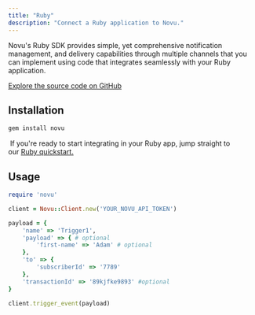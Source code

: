 ```yaml
---
title: "Ruby"
description: "Connect a Ruby application to Novu."
---
```


Novu's Ruby SDK provides simple, yet comprehensive notification management, and delivery capabilities through multiple channels that you can implement using code that integrates seamlessly with your Ruby application.

[Explore the source code on GitHub](https://github.com/novuhq/novu-ruby)

## Installation

```js
gem install novu
```

<Tip> If you're ready to start integrating in your Ruby app, jump straight to our [Ruby quickstart.]()</Tip>

## Usage 

```ruby
require 'novu'

client = Novu::Client.new('YOUR_NOVU_API_TOKEN')

payload = {
    'name' => 'Trigger1',
    'payload' => { # optional
        'first-name' => 'Adam' # optional
    },
    'to' => {
        'subscriberId' => '7789'
    },
    'transactionId' => '89kjfke9893' #optional
}

client.trigger_event(payload)
```